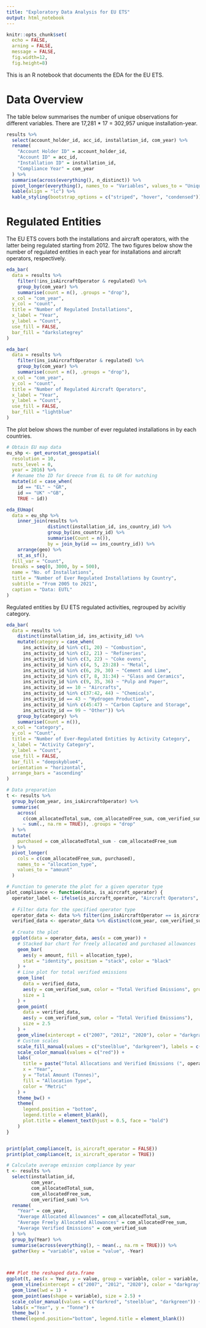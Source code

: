 ```yaml
---
title: "Exploratory Data Analysis for EU ETS"
output: html_notebook
---
```


```r
knitr::opts_chunk$set(
  echo = FALSE,
  arning = FALSE, 
  message = FALSE,
  fig.width=12, 
  fig.height=8)
```

This is an R notebook that documents the EDA for the EU ETS.

# Data Overview

The table below summarises the number of unique observations for different variables. There are 17,281 \* 17 = 302,957 unique installation-year.

```r
results %>%
  select(account_holder_id, acc_id, installation_id, com_year) %>%
  rename(
    "Account Holder ID" = account_holder_id,
    "Account ID" = acc_id,
    "Installation ID" = installation_id,
    "Compliance Year" = com_year
  ) %>%
  summarise(across(everything(), n_distinct)) %>%
  pivot_longer(everything(), names_to = "Variables", values_to = "Unique Values") %>%
  kable(align = "lc") %>%
  kable_styling(bootstrap_options = c("striped", "hover", "condensed"))
```

# Regulated Entities


The EU ETS covers both the installations and aircraft operators, with the latter being regulated starting from 2012. The two figures below show the number of regulated entities in each year for installations and aircraft operators, respectively.


```r
eda_bar(
  data = results %>%
    filter(!ins_isAircraftOperator & regulated) %>%
    group_by(com_year) %>%
    summarise(count = n(), .groups = "drop"),
  x_col = "com_year",
  y_col = "count",
  title = "Number of Regulated Installations",
  x_label = "Year",
  y_label = "Count",
  use_fill = FALSE,
  bar_fill = "darkslategrey"
)
```


```r
eda_bar(
  data = results %>%
    filter(ins_isAircraftOperator & regulated) %>%
    group_by(com_year) %>%
    summarise(count = n(), .groups = "drop"),
  x_col = "com_year",
  y_col = "count",
  title = "Number of Regulated Aircraft Operators",
  x_label = "Year",
  y_label = "Count",
  use_fill = FALSE,
  bar_fill = "lightblue"
)
```

The plot below shows the number of ever regulated installations in by each countries.

```r
# Obtain EU map data
eu_shp <- get_eurostat_geospatial(
  resolution = 10, 
  nuts_level = 0, 
  year = 2016) %>%
  # Rename the ID for Greece from EL to GR for matching
  mutate(id = case_when(
    id == "EL" ~ "GR",
    id == "UK" ~"GB",
    TRUE ~ id))
```

```r
eda_EUmap(
  data = eu_shp %>%
    inner_join(results %>%
               distinct(installation_id, ins_country_id) %>%
               group_by(ins_country_id) %>%
               summarise(Count = n()),
               by = join_by(id == ins_country_id)) %>%
    arrange(geo) %>% 
    st_as_sf(),
  fill_var = "Count",
  breaks = seq(0, 3000, by = 500),
  name = "No. of Installations",
  title = "Number of Ever Regulated Installations by Country",
  subtitle = "From 2005 to 2021",
  caption = "Data: EUTL"
)
```

Regulated entities by EU ETS regulated activities, regrouped by acivitiy category.

```r
eda_bar(
  data = results %>% 
    distinct(installation_id, ins_activity_id) %>% 
    mutate(category = case_when(
      ins_activity_id %in% c(1, 20) ~ "Combustion", 
      ins_activity_id %in% c(2, 21) ~ "Refineries", 
      ins_activity_id %in% c(3, 22) ~ "Coke ovens",
      ins_activity_id %in% c(4, 5, 23:28) ~ "Metal",
      ins_activity_id %in% c(6, 29, 30) ~ "Cement and Lime",
      ins_activity_id %in% c(7, 8, 31:34) ~ "Glass and Ceramics",
      ins_activity_id %in% c(9, 35, 36) ~ "Pulp and Paper",
      ins_activity_id == 10 ~ "Aircrafts",
      ins_activity_id %in% c(37:42, 44) ~ "Chemicals",
      ins_activity_id == 43 ~ "Hydrogen Production",
      ins_activity_id %in% c(45:47) ~ "Carbon Capture and Storage",
      ins_activity_id == 99 ~ "Other")) %>% 
    group_by(category) %>% 
    summarise(Count = n()),
  x_col = "category",
  y_col = "Count",
  title = "Number of Ever-Regulated Entities by Activity Category",
  x_label = "Activity Category",
  y_label = "Count",
  use_fill = FALSE, 
  bar_fill = "deepskyblue4",
  orientation = "horizontal",
  arrange_bars = "ascending"
)
```



```r
# Data preparation
t <- results %>%
  group_by(com_year, ins_isAircraftOperator) %>%
  summarise(
    across(
      c(com_allocatedTotal_sum, com_allocatedFree_sum, com_verified_sum), 
      ~ sum(., na.rm = TRUE)), .groups = "drop"
  ) %>%
  mutate(
    purchased = com_allocatedTotal_sum - com_allocatedFree_sum
  ) %>%
  pivot_longer(
    cols = c(com_allocatedFree_sum, purchased),
    names_to = "allocation_type",
    values_to = "amount"
  )

# Function to generate the plot for a given operator type
plot_compliance <- function(data, is_aircraft_operator) {
  operator_label <- ifelse(is_aircraft_operator, "Aircraft Operators", "Non-Aircraft Operators")
  
  # Filter data for the specified operator type
  operator_data <- data %>% filter(ins_isAircraftOperator == is_aircraft_operator)
  verified_data <- operator_data %>% distinct(com_year, com_verified_sum)
  
  # Create the plot
  ggplot(data = operator_data, aes(x = com_year)) +
    # Stacked bar chart for freely allocated and purchased allowances
    geom_bar(
      aes(y = amount, fill = allocation_type), 
      stat = "identity", position = "stack", color = "black"
    ) +
    # Line plot for total verified emissions
    geom_line(
      data = verified_data,
      aes(y = com_verified_sum, color = "Total Verified Emissions", group = 1), 
      size = 1
    ) +
    geom_point(
      data = verified_data,
      aes(y = com_verified_sum, color = "Total Verified Emissions"), 
      size = 2.5
    ) +
    geom_vline(xintercept = c("2007", "2012", "2020"), color = "darkgray", linewidth=1.5) +
    # Custom scales
    scale_fill_manual(values = c("steelblue", "darkgreen"), labels = c("Freely Allocated", "Purchased")) +
    scale_color_manual(values = c("red")) +
    labs(
      title = paste("Total Allocations and Verified Emissions (", operator_label, ")", sep = ""),
      x = "Year",
      y = "Total Amount (Tonnes)",
      fill = "Allocation Type",
      color = "Metric"
    ) +
    theme_bw() +
    theme(
      legend.position = "bottom",
      legend.title = element_blank(),
      plot.title = element_text(hjust = 0.5, face = "bold")
    )
}


print(plot_compliance(t, is_aircraft_operator = FALSE))
print(plot_compliance(t, is_aircraft_operator = TRUE))
```

```r
# Calculate average emission compliance by year
t <- results %>%
  select(installation_id,
         com_year, 
         com_allocatedTotal_sum, 
         com_allocatedFree_sum, 
         com_verified_sum) %>%
  rename(
    "Year" = com_year,
    "Average Allocated Allowances" = com_allocatedTotal_sum,
    "Average Freely Allocated Allowances" = com_allocatedFree_sum,
    "Average Verified Emissions" = com_verified_sum
  ) %>%
  group_by(Year) %>%
  summarise(across(everything(), ~ mean(., na.rm = TRUE))) %>%
  gather(key = "variable", value = "value", -Year)


  
### Plot the reshaped data.frame
ggplot(t, aes(x = Year, y = value, group = variable, color = variable, linetype = variable)) +
  geom_vline(xintercept = c("2007", "2012", "2020"), color = "darkgray", linewidth=1.5) +
  geom_line(lwd = 1) +
  geom_point(aes(shape = variable), size = 2.5) +
  scale_color_manual(values = c("darkred", "steelblue", "darkgreen")) +
  labs(x ="Year", y = "Tonne") +
  theme_bw() +
  theme(legend.position="bottom", legend.title = element_blank())
```